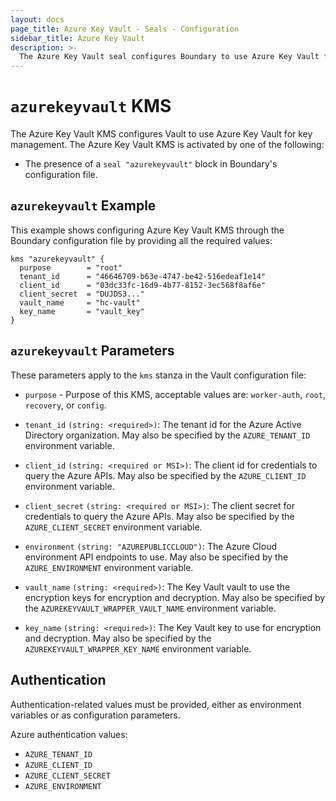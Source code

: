 ```yaml
---
layout: docs
page_title: Azure Key Vault - Seals - Configuration
sidebar_title: Azure Key Vault
description: >-
  The Azure Key Vault seal configures Boundary to use Azure Key Vault for key management.
---
```


# `azurekeyvault` KMS

The Azure Key Vault KMS configures Vault to use Azure Key Vault for key management.
The Azure Key Vault KMS is activated by one of the following:

- The presence of a `seal "azurekeyvault"` block in Boundary's configuration file.

## `azurekeyvault` Example

This example shows configuring Azure Key Vault KMS through the Boundary
configuration file by providing all the required values:

```hcl
kms "azurekeyvault" {
  purpose        = "root"
  tenant_id      = "46646709-b63e-4747-be42-516edeaf1e14"
  client_id      = "03dc33fc-16d9-4b77-8152-3ec568f8af6e"
  client_secret  = "DUJDS3..."
  vault_name     = "hc-vault"
  key_name       = "vault_key"
}
```

## `azurekeyvault` Parameters

These parameters apply to the `kms` stanza in the Vault configuration file:

- `purpose` - Purpose of this KMS, acceptable values are: `worker-auth`, `root`, `recovery`, or `config`.

- `tenant_id` `(string: <required>)`: The tenant id for the Azure Active Directory organization. May
  also be specified by the `AZURE_TENANT_ID` environment variable.

- `client_id` `(string: <required or MSI>)`: The client id for credentials to query the Azure APIs.
  May also be specified by the `AZURE_CLIENT_ID` environment variable.

- `client_secret` `(string: <required or MSI>)`: The client secret for credentials to query the Azure APIs.
  May also be specified by the `AZURE_CLIENT_SECRET` environment variable.

- `environment` `(string: "AZUREPUBLICCLOUD")`: The Azure Cloud environment API endpoints to use. May also
  be specified by the `AZURE_ENVIRONMENT` environment variable.

- `vault_name` `(string: <required>)`: The Key Vault vault to use the encryption keys for encryption and
  decryption. May also be specified by the `AZUREKEYVAULT_WRAPPER_VAULT_NAME` environment variable.

- `key_name` `(string: <required>)`: The Key Vault key to use for encryption and decryption. May also be specified by the
  `AZUREKEYVAULT_WRAPPER_KEY_NAME` environment variable.

## Authentication

Authentication-related values must be provided, either as environment
variables or as configuration parameters.

Azure authentication values:

- `AZURE_TENANT_ID`
- `AZURE_CLIENT_ID`
- `AZURE_CLIENT_SECRET`
- `AZURE_ENVIRONMENT`
